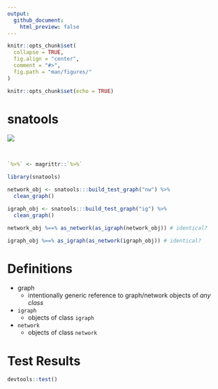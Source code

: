 ```yaml
---
output: 
  github_document:
    html_preview: false
---
```


<!-- README.Rmd generates README.md. -->

```r
knitr::opts_chunk$set(
  collapse = TRUE, 
  fig.align = "center",
  comment = "#>",
  fig.path = "man/figures/"
)

knitr::opts_chunk$set(echo = TRUE)
```


# snatools
<!-- <img src="http://res.cloudinary.com/syknapptic/image/upload/v1516468904/logo_rd5ifq.png" align="right" height="160px" width="240px" /> -->

[![](https://img.shields.io/badge/devel%20version-0.0.0.9-red.svg)](https://github.com/knapply/snatools)

<br>

```r
`%>%` <- magrittr::`%>%`
```


```r
library(snatools)

network_obj <- snatools:::build_test_graph("nw") %>% 
  clean_graph()

igraph_obj <- snatools:::build_test_graph("ig") %>% 
  clean_graph()

network_obj %==% as_network(as_igraph(network_obj)) # identical?

igraph_obj %==% as_igraph(as_network(igraph_obj)) # identical?
```

# Definitions

* graph
    + intentionally generic reference to graph/network objects of _any class_
* `igraph`
    + objects of class `igraph`
* `network`
    + objects of class `network`

# Test Results

```r
devtools::test()
```


